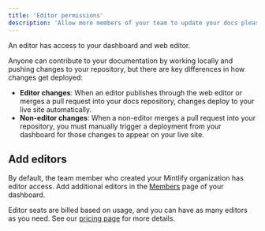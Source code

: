 ```yaml
---
title: 'Editor permissions'
description: 'Allow more members of your team to update your docs please'
---
```


An editor has access to your dashboard and web editor.

Anyone can contribute to your documentation by working locally and pushing changes to your repository, but there are key differences in how changes get deployed:

* **Editor changes**: When an editor publishes through the web editor or merges a pull request into your docs repository, changes deploy to your live site automatically.
* **Non-editor changes**: When a non-editor merges a pull request into your repository, you must manually trigger a deployment from your dashboard for those changes to appear on your live site.

## Add editors
By default, the team member who created your Mintlify organization has editor access. Add additional editors in the [Members](https://dashboard.mintlify.com/settings/organization/members) page of your dashboard.

Editor seats are billed based on usage, and you can have as many editors as you need. See our [pricing page](https://mintlify.com/pricing) for more details.
